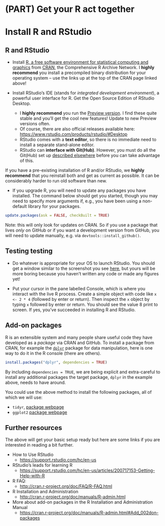 # (PART) Get your R act together {-} 

# Install R and RStudio {#install}

## R and RStudio

  * Install [R, a free software environment for statistical computing and graphics](http://www.r-project.org) from [CRAN](https://cloud.r-project.org), the Comprehensive R Archive Network. I __highly recommend__ you install a precompiled binary distribution for your operating system -- use the links up at the top of the CRAN page linked above!

  * Install RStudio's IDE (stands for _integrated development environment_), a powerful user interface for R. Get the Open Source Edition of RStudio Desktop.

    - I __highly recommend__ you run the [Preview version](https://www.rstudio.com/products/rstudio/download/preview/). I find these quite stable and you'll get the cool new features! Update to new Preview versions often.
    - Of course, there are also official releases available here: <https://www.rstudio.com/products/rstudio/#Desktop>
    - RStudio comes with a __text editor__, so there is no immediate need to install a separate stand-alone editor.
    - RStudio can __interface with Git(Hub)__. However, you must do all the Git(Hub) set up [described elsewhere](git00_index.html) before you can take advantage of this.
    
If you have a pre-existing installation of R and/or RStudio, we __highly recommend__ that you reinstall both and get as current as possible. It can be considerably harder to run old software than new.

  * If you upgrade R, you will need to update any packages you have installed. The command below should get you started, though you may need to specify more arguments if, e.g., you have been using a non-default library for your packages.

``` r
update.packages(ask = FALSE, checkBuilt = TRUE)
```

  Note: this will only look for updates on CRAN. So if you use a package that lives *only* on GitHub or if you want a development version from GitHub, you will need to  update manually, e.g. via `devtools::install_github()`.

## Testing testing

* Do whatever is appropriate for your OS to launch RStudio. You should get a window similar to the screenshot you see [here](http://www.rstudio.com/wp-content/uploads/2014/04/rstudio-workbench.png), but yours will be more boring because you haven't written any code or made any figures yet!

* Put your cursor in the pane labelled Console, which is where you interact with the live R process. Create a simple object with code like `x <- 2 * 4` (followed by enter or return). Then inspect the `x` object by typing `x` followed by enter or return. You should see the value 8 print to screen. If yes, you've succeeded in installing R and RStudio.

## Add-on packages

R is an extensible system and many people share useful code they have developed as a _package_ via CRAN and GitHub. To install a package from CRAN, for example the [`dplyr`](https://cran.rstudio.com/web/packages/dplyr/vignettes/introduction.html)  package for data manipulation, here is one way to do it in the R console (there are others).

```r
install.packages("dplyr", dependencies = TRUE)
```

By including `dependencies = TRUE`, we are being explicit and extra-careful to install any additional packages the target package, `dplyr` in the example above, needs to have around.

You could use the above method to install the following packages, all of which we will use:

  * `tidyr`, [package webpage](https://cran.r-project.org/web/packages/tidyr/index.html)
  * `ggplot2` [package webpage](http://docs.ggplot2.org/)

## Further resources

The above will get your basic setup ready but here are some links if you are interested in reading a bit further.

  * How to Use RStudio
    - <https://support.rstudio.com/hc/en-us>
  * RStudio's leads for learning R
    - <https://support.rstudio.com/hc/en-us/articles/200717153-Getting-Help-with-R>
  * R FAQ:
    - <http://cran.r-project.org/doc/FAQ/R-FAQ.html>
  * R Installation and Administration
    - <http://cran.r-project.org/doc/manuals/R-admin.html>
  * More about add-on packages in the R Installation and Administration Manual
     - <https://cran.r-project.org/doc/manuals/R-admin.html#Add_002don-packages>

